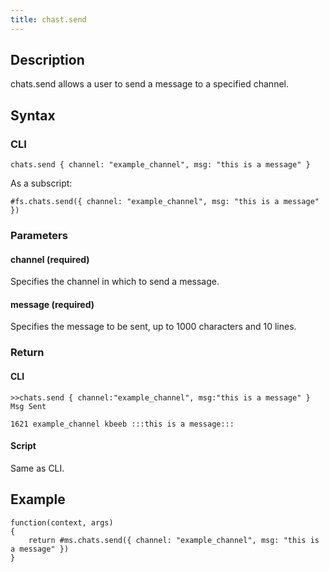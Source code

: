 ```yaml
---
title: chast.send
---
```


## Description

chats.send allows a user to send a message to a specified channel.

## Syntax

### CLI

```
chats.send { channel: "example_channel", msg: "this is a message" }
```

As a subscript:

```
#fs.chats.send({ channel: "example_channel", msg: "this is a message" })
```

### Parameters

#### channel (required)

Specifies the channel in which to send a message.

#### message (required)

Specifies the message to be sent, up to 1000 characters and 10 lines.

### Return

#### CLI

```
>>chats.send { channel:"example_channel", msg:"this is a message" }
Msg Sent

1621 example_channel kbeeb :::this is a message:::
```

#### Script

Same as CLI.

## Example

```
function(context, args)
{
	return #ms.chats.send({ channel: "example_channel", msg: "this is a message" })
}

```

